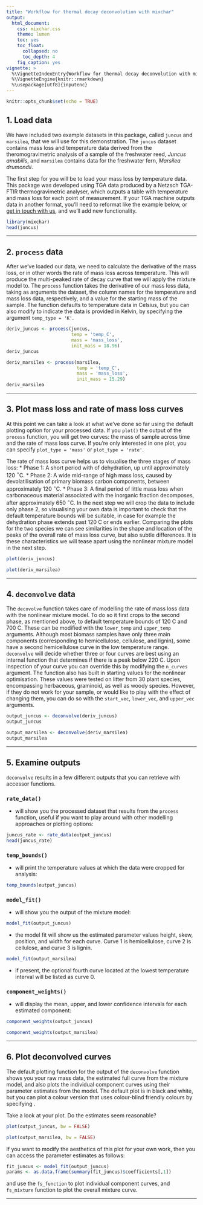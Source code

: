 ```yaml
---
title: "Workflow for thermal decay deconvolution with mixchar"
output: 
  html_document:
    css: mixchar.css
    theme: lumen
    toc: yes
    toc_float:
      collapsed: no
      toc_depth: 4
    fig_caption: yes
vignette: >
  %\VignetteIndexEntry{Workflow for thermal decay deconvolution with mixchar}
  %\VignetteEngine{knitr::rmarkdown}
  %\usepackage[utf8]{inputenc}
---
```


```r
knitr::opts_chunk$set(echo = TRUE)
```

## 1. Load data

We have included two example datasets in this package, called `juncus` and `marsilea`, that we will use for this demonstration. The `juncus` dataset contains mass loss and temperature data derived from the theromogravimetric analysis of a sample of the freshwater reed, *Juncus amabilis*, and `marsilea` contains data for the freshwater fern, *Marsilea drumondii*. 

The first step for you will be to load your mass loss by temperature data. This package was developed using TGA data produced by a Netzsch TGA-FTIR thermogravimetric analyser, which outputs a table with temperature and mass loss for each point of measurement. If your TGA machine outputs data in another format, you'll need to reformat like the example below, or [get in touch with us](http://www.github.com/smwindecker/mixchar/issues), and we'll add new functionality. 

``` r
library(mixchar)
head(juncus)
```

<hr>

## 2. `process` data

After we've loaded our data, we need to calculate the derivative of the mass loss, or in other words the rate of mass loss across temperature. This will produce the multi-peaked rate of decay curve that we will apply the mixture model to. The `process` function takes the derivative of our mass loss data, taking as arguments the dataset, the column names for the temperature and mass loss data, respectively, and a value for the starting mass of the sample. The function defaults to temperature data in Celsius, but you can also modify to indicate the data is provided in Kelvin, by specifying the argument `temp_type = 'K'`.

```r
deriv_juncus <- process(juncus, 
                        temp = 'temp_C', 
                        mass = 'mass_loss', 
                        init_mass = 18.96)
deriv_juncus
```

```r
deriv_marsilea <- process(marsilea, 
                          temp = 'temp_C', 
                          mass = 'mass_loss', 
                          init_mass = 15.29)
deriv_marsilea
```

<hr>

## 3. Plot mass loss and rate of mass loss curves

At this point we can take a look at what we've done so far using the default plotting option for your processed data. If you `plot()` the output of the `process` function, you will get two curves: the mass of sample across time and the rate of mass loss curve. If you're only interested in one plot, you can specify `plot_type = 'mass'` or `plot_type = 'rate'`. 

The rate of mass loss curve helps us to visualise the three stages of mass loss: 
* Phase 1: A short period with of dehydration, up until approximately 120 $^{\circ}$C.
* Phase 2: A wide mid-range of high mass loss, caused by devolatilisation of primary biomass carbon components, between approximately 120\textendash650 $^{\circ}$C.
* Phase 3: A final period of little mass loss when carbonaceous material associated with the inorganic fraction decomposes, after approximately 650 $^{\circ}$C.
In the next step we will crop the data to include only phase 2, so visualising your own data is important to check that the default temperature bounds will be suitable, in case for example the dehydration phase extends past 120 C or ends earlier. Comparing the plots for the two species we can see similarities in the shape and location of the peaks of the overall rate of mass loss curve, but also subtle differences. It is these characteristics we will tease apart using the nonlinear mixture model in the next step. 

```r
plot(deriv_juncus)
```

```r
plot(deriv_marsilea)
```

<hr>

## 4. `deconvolve` data

The `decovolve` function takes care of modelling the rate of mass loss data with the nonlinear mixture model. To do so it first crops to the second phase, as mentioned above, to default temperature bounds of 120 C and 700 C. These can be modified with the `lower_temp` and `upper_temp` arguments. Although most biomass samples have only three main components (corresponding to hemicellulose, cellulose, and lignin), some have a second hemicellulose curve in the low temperature range. `deconvolve` will decide whether three or four curves are best using an internal function that determines if there is a peak below 220 C. Upon inspection of your curve you can override this by modifying the `n_curves` argument. The function also has built in starting values for the nonlinear optimisation. These values were tested on litter from 30 plant species, encompassing herbaceous, graminoid, as well as woody species. However, if they do not work for your sample, or would like to play with the effect of changing them, you can do so with the `start_vec`, `lower_vec`, and `upper_vec` arguments.

```r
output_juncus <- deconvolve(deriv_juncus)
output_juncus
```

```r
output_marsilea <- deconvolve(deriv_marsilea)
output_marsilea
```

<hr>

## 5. Examine outputs

`deconvolve` results in a few different outputs that you can retrieve with accessor functions.

### `rate_data()` 
* will show you the processed dataset that results from the `process` function, useful if you want to play around with other modelling approaches or plotting options:
```r
juncus_rate <- rate_data(output_juncus)
head(juncus_rate)
```

### `temp_bounds()` 
* will print the temperature values at which the data were cropped for analysis:
```r
temp_bounds(output_juncus)
```

### `model_fit()` 
* will show you the output of the mixture model: 
```r
model_fit(output_juncus)
```
* the model fit will show us the estimated parameter values height, skew, position, and width for each curve. Curve 1 is hemicellulose, curve 2 is cellulose, and curve 3 is lignin. 

```r
model_fit(output_marsilea)
```
* if present, the optional fourth curve located at the lowest temperature interval will be listed as curve 0.

### `component_weights()`
* will display the mean, upper, and lower confidence intervals for each estimated component:
```r
component_weights(output_juncus)
```

```r
component_weights(output_marsilea)
```

<hr>

## 6. Plot deconvolved curves

The default plotting function for the output of the `deconvolve` function shows you your raw mass data, the estimated full curve from the mixture model, and also plots the individual component curves using their parameter estimates from the model. The default plot is in black and white, but you can plot a colour version that uses colour-blind friendly \verb|viridis| colours by specifying \verb|bw = FALSE|.

Take a look at your plot. Do the estimates seem reasonable? 

```r
plot(output_juncus, bw = FALSE)
```

```r
plot(output_marsilea, bw = FALSE)
```

If you want to modify the aesthetics of this plot for your own work, then you can access the parameter estimates as follows: 
```r
fit_juncus <- model_fit(output_juncus)
params <- as.data.frame(summary(fit_juncus)$coefficients[,1])
```

and use the `fs_function` to plot individual component curves, and `fs_mixture` function to plot the overall mixture curve. 

<hr>
